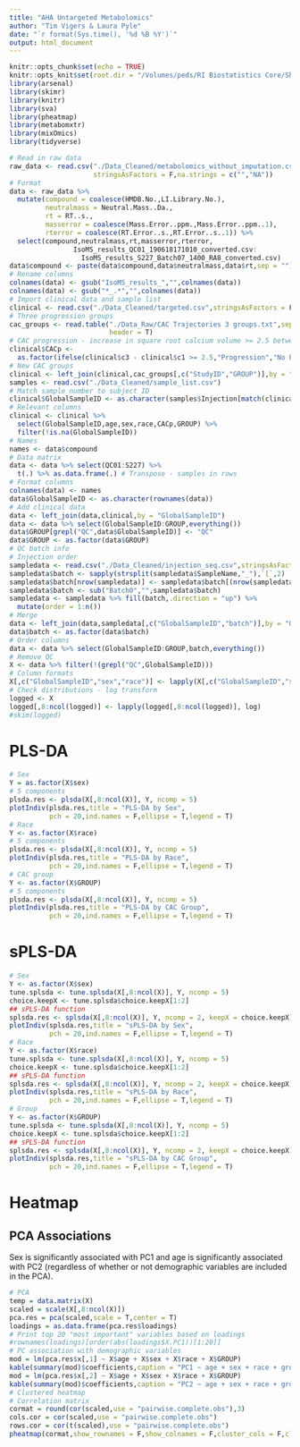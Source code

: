 ```yaml
---
title: "AHA Untargeted Metabolomics"
author: "Tim Vigers & Laura Pyle"
date: "`r format(Sys.time(), '%d %B %Y')`"
output: html_document
---
```


```r
knitr::opts_chunk$set(echo = TRUE)
knitr::opts_knit$set(root.dir = "/Volumes/peds/RI Biostatistics Core/Shared/Shared Projects/Laura/BDC/Projects/Janet Snell-Bergeon/AHA collaborative grant/Metabolomics")
library(arsenal)
library(skimr)
library(knitr)
library(sva)
library(pheatmap)
library(metabomxtr)
library(mixOmics)
library(tidyverse)
```

```r
# Read in raw data
raw_data <- read.csv("./Data_Cleaned/metabolomics_without_imputation.csv",
                     stringsAsFactors = F,na.strings = c("","NA"))
# Format
data <- raw_data %>% 
  mutate(compound = coalesce(HMDB.No.,LI.Library.No.),
         neutralmass = Neutral.Mass..Da.,
         rt = RT..s.,
         masserror = coalesce(Mass.Error..ppm.,Mass.Error..ppm..1),
         rterror = coalesce(RT.Error..s.,RT.Error..s..1)) %>%
  select(compound,neutralmass,rt,masserror,rterror,
                IsoMS_results_QC01_190618171010_converted.csv:
                  IsoMS_results_S227_Batch07_1400_RA8_converted.csv)
data$compound <- paste(data$compound,data$neutralmass,data$rt,sep = "")
# Rename columns
colnames(data) <- gsub("IsoMS_results_","",colnames(data))
colnames(data) <- gsub("*_.*","",colnames(data))
# Import clinical data and sample list
clinical <- read.csv("./Data_Cleaned/targeted.csv",stringsAsFactors = F)
# Three progression groups
cac_groups <- read.table("./Data_Raw/CAC Trajectories 3 groups.txt",sep = "\t",
                         header = T)
# CAC progression - increase in square root calcium volume >= 2.5 between baseline and visit 3
clinical$CACp <- 
  as.factor(ifelse(clinical$c3 - clinical$c1 >= 2.5,"Progression","No Progression"))
# New CAC groups
clinical <- left_join(clinical,cac_groups[,c("StudyID","GROUP")],by = "StudyID")
samples <- read.csv("./Data_Cleaned/sample_list.csv")
# Match sample number to subject ID
clinical$GlobalSampleID <- as.character(samples$Injection[match(clinical$StudyID,samples$SampleID)])
# Relevant columns
clinical <- clinical %>%
  select(GlobalSampleID,age,sex,race,CACp,GROUP) %>%
  filter(!is.na(GlobalSampleID))
# Names
names <- data$compound
# Data matrix
data <- data %>% select(QC01:S227) %>%
  t(.) %>% as.data.frame(.) # Transpose - samples in rows
# Format columns
colnames(data) <- names
data$GlobalSampleID <- as.character(rownames(data))
# Add clinical data
data <- left_join(data,clinical,by = "GlobalSampleID")
data <- data %>% select(GlobalSampleID:GROUP,everything())
data$GROUP[grepl("QC",data$GlobalSampleID)] <- "QC"
data$GROUP <- as.factor(data$GROUP)
# QC batch info
# Injection order
sampledata <- read.csv("./Data_Cleaned/injection_seq.csv",stringsAsFactors = F)
sampledata$batch <- sapply(strsplit(sampledata$SampleName,"_"),`[`,2)
sampledata$batch[nrow(sampledata)] <- sampledata$batch[(nrow(sampledata)-1)]
sampledata$batch <- sub("Batch0","",sampledata$batch)
sampledata <- sampledata %>% fill(batch,.direction = "up") %>%
  mutate(order = 1:n())
# Merge
data <- left_join(data,sampledata[,c("GlobalSampleID","batch")],by = "GlobalSampleID")
data$batch <- as.factor(data$batch)
# Order columns
data <- data %>% select(GlobalSampleID:GROUP,batch,everything())
# Remove QC
X <- data %>% filter(!(grepl("QC",GlobalSampleID)))
# Column formats
X[,c("GlobalSampleID","sex","race")] <- lapply(X[,c("GlobalSampleID","sex","race")],as.factor)
# Check distributions - log transform
logged <- X
logged[,8:ncol(logged)] <- lapply(logged[,8:ncol(logged)], log)
#skim(logged)
```

# PLS-DA

```r
# Sex
Y = as.factor(X$sex)
# 5 components
plsda.res <- plsda(X[,8:ncol(X)], Y, ncomp = 5) 
plotIndiv(plsda.res,title = "PLS-DA by Sex",
          pch = 20,ind.names = F,ellipse = T,legend = T)
# Race
Y <- as.factor(X$race)
# 5 components
plsda.res <- plsda(X[,8:ncol(X)], Y, ncomp = 5) 
plotIndiv(plsda.res,title = "PLS-DA by Race",
          pch = 20,ind.names = F,ellipse = T,legend = T)
# CAC group
Y <- as.factor(X$GROUP)
# 5 components
plsda.res <- plsda(X[,8:ncol(X)], Y, ncomp = 5) 
plotIndiv(plsda.res,title = "PLS-DA by CAC Group",
          pch = 20,ind.names = F,ellipse = T,legend = T)
```

# sPLS-DA

```r
# Sex
Y <- as.factor(X$sex)
tune.splsda <- tune.splsda(X[,8:ncol(X)], Y, ncomp = 5) 
choice.keepX <- tune.splsda$choice.keepX[1:2]
## sPLS-DA function
splsda.res <- splsda(X[,8:ncol(X)], Y, ncomp = 2, keepX = choice.keepX)
plotIndiv(splsda.res,title = "sPLS-DA by Sex",
          pch = 20,ind.names = F,ellipse = T,legend = T)
# Race
Y <- as.factor(X$race)
tune.splsda <- tune.splsda(X[,8:ncol(X)], Y, ncomp = 5) 
choice.keepX <- tune.splsda$choice.keepX[1:2]
## sPLS-DA function
splsda.res <- splsda(X[,8:ncol(X)], Y, ncomp = 2, keepX = choice.keepX)
plotIndiv(splsda.res,title = "sPLS-DA by Race",
          pch = 20,ind.names = F,ellipse = T,legend = T)
# Group
Y <- as.factor(X$GROUP)
tune.splsda <- tune.splsda(X[,8:ncol(X)], Y, ncomp = 5) 
choice.keepX <- tune.splsda$choice.keepX[1:2]
## sPLS-DA function
splsda.res <- splsda(X[,8:ncol(X)], Y, ncomp = 2, keepX = choice.keepX)
plotIndiv(splsda.res,title = "sPLS-DA by CAC Group",
          pch = 20,ind.names = F,ellipse = T,legend = T)
```

# Heatmap

## PCA Associations

Sex is significantly associated with PC1 and age is significantly associated with PC2 (regardless of whether or not demographic variables are included in the PCA).

```r
# PCA
temp = data.matrix(X)
scaled = scale(X[,8:ncol(X)])
pca.res = pca(scaled,scale = T,center = T) 
loadings = as.data.frame(pca.res$loadings)
# Print top 20 "most important" variables based on loadings
#rownames(loadings)[order(abs(loadings$X.PC1))[1:20]]
# PC association with demographic variables
mod = lm(pca.res$x[,1] ~ X$age + X$sex + X$race + X$GROUP)
kable(summary(mod)$coefficients,caption = "PC1 ~ age + sex + race + group") # PC1 associated with sex
mod = lm(pca.res$x[,2] ~ X$age + X$sex + X$race + X$GROUP)
kable(summary(mod)$coefficients,caption = "PC2 ~ age + sex + race + group") # PC2 associated with age
# Clustered heatmap
# Correlation matrix
cormat = round(cor(scaled,use = "pairwise.complete.obs"),3)
cols.cor = cor(scaled,use = "pairwise.complete.obs")
rows.cor = cor(t(scaled),use = "pairwise.complete.obs")
pheatmap(cormat,show_rownames = F,show_colnames = F,cluster_cols = F,cluster_rows = F)
```